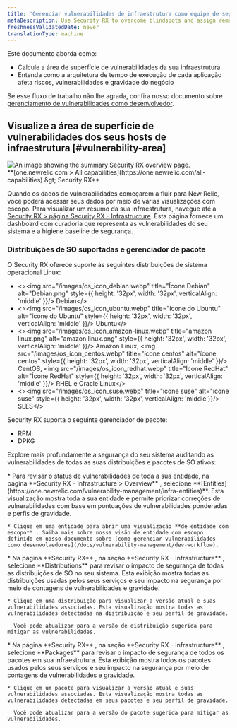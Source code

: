```yaml
---
title: 'Gerenciar vulnerabilidades de infraestrutura como equipe de segurança DevSecOps, plataforma ou segurança'
metaDescription: Use Security RX to overcome blindspots and assign remediation to developers as a security team.
freshnessValidatedDate: never
translationType: machine
---
```


Este documento aborda como:

* Calcule a área de superfície de vulnerabilidades da sua infraestrutura
* Entenda como a arquitetura de tempo de execução de cada aplicação afeta riscos, vulnerabilidades e gravidade do negócio

Se esse fluxo de trabalho não lhe agrada, confira nosso documento sobre [gerenciamento de vulnerabilidades como desenvolvedor](/docs/vulnerability-management/dev-workflow).

## Visualize a área de superfície de vulnerabilidades dos seus hosts de infraestrutura [#vulnerability-area]

<img title="Security RX overview" alt="An image showing the summary Security RX overview page." src="/images/security_screenshot-infra.webp" />

<figcaption>
  <DNT>
    **[one.newrelic.com &gt; All capabilities](https://one.newrelic.com/all-capabilities) &amp;gt; Security RX**
  </DNT>
</figcaption>

Quando os dados de vulnerabilidades começarem a fluir para New Relic, você poderá acessar seus dados por meio de várias visualizações com escopo. Para visualizar um resumo da sua infraestrutura, navegue até a [Security RX &gt; página Security RX - Infrastructure](https://one.newrelic.com/vulnerability-management/infra-summary). Esta página fornece um dashboard com curadoria que representa as vulnerabilidades do seu sistema e a higiene baseline de segurança.

### Distribuições de SO suportadas e gerenciador de pacote

O Security RX oferece suporte às seguintes distribuições de sistema operacional Linux:

* &lt;&gt;&lt;img src=&quot;/images/os\_icon\_debian.webp&quot; title=&quot;Ícone Debian&quot; alt=&quot;Debian.png&quot; style=\{\{ height: &apos;32px&apos;, width: &apos;32px&apos;, verticalAlign: &apos;middle&apos; }}/&gt; Debian&lt;/&gt;
* &lt;&gt;&lt;img src=&quot;/images/os\_icon\_ubuntu.webp&quot; title=&quot;ícone do Ubuntu&quot; alt=&quot;ícone do Ubuntu&quot; style=\{\{ height: &apos;32px&apos;, width: &apos;32px&apos;, verticalAlign: &apos;middle&apos; }}/&gt; Ubuntu&lt;/&gt;
* &lt;&gt;&lt;img src=&quot;/images/os\_icon\_amazon-linux.webp&quot; title=&quot;amazon linux.png&quot; alt=&quot;amazon linux.png&quot; style=\{\{ height: &apos;32px&apos;, width: &apos;32px&apos;, verticalAlign: &apos;middle&apos; }}/&gt; Amazon Linux, &lt;img src=&quot;/images/os\_icon\_centos.webp&quot; title=&quot;ícone centos&quot; alt=&quot;ícone centos&quot; style=\{\{ height: &apos;32px&apos;, width: &apos;32px&apos;, verticalAlign: &apos;middle&apos; }}/&gt; CentOS, &lt;img src=&quot;/images/os\_icon\_redhat.webp&quot; title=&quot;Ícone RedHat&quot; alt=&quot;Ícone RedHat&quot; style=\{\{ height: &apos;32px&apos;, width: &apos;32px&apos;, verticalAlign: &apos;middle&apos; }}/&gt; RHEL e Oracle Linux&lt;/&gt;
* &lt;&gt;&lt;img src=&quot;/images/os\_icon\_suse.webp&quot; title=&quot;ícone suse&quot; alt=&quot;ícone suse&quot; style=\{\{ height: &apos;32px&apos;, width: &apos;32px&apos;, verticalAlign: &apos;middle&apos;}}/&gt; SLES&lt;/&gt;

Security RX suporta o seguinte gerenciador de pacote:

* RPM
* DPKG

Explore mais profundamente a segurança do seu sistema auditando as vulnerabilidades de todas as suas distribuições e pacotes de SO ativos:

<CollapserGroup>
  <Collapser className="freq-link" id="entity" title="Gerencie vulnerabilidades para toda a sua entidade">
    * Para revisar o status de vulnerabilidades de toda a sua entidade, na página **Security RX - Infrastructure &gt; Overview** , selecione <DNT>**[Entities](https://one.newrelic.com/vulnerability-management/infra-entities)**</DNT>. Esta visualização mostra toda a sua entidade e permite priorizar correções de vulnerabilidades com base em pontuações de vulnerabilidades ponderadas e perfis de gravidade.

    * Clique em uma entidade para abrir uma visualização **de entidade com escopo** . Saiba mais sobre nossa visão de entidade com escopo definido em nosso documento sobre [como gerenciar vulnerabilidades como desenvolvedores](/docs/vulnerability-management/dev-workflow).
  </Collapser>

  <Collapser className="freq-link" id="library" title="gerencie vulnerabilidades para todas as suas distribuições de SO">
    * Na página **Security RX** , na seção **Security RX - Infrastructure** , selecione <DNT>**Distributions**</DNT> para revisar o impacto de segurança de todas as distribuições de SO no seu sistema. Esta exibição mostra todas as distribuições usadas pelos seus serviços e seu impacto na segurança por meio de contagens de vulnerabilidades e gravidade.

    * Clique em uma distribuição para visualizar a versão atual e suas vulnerabilidades associadas. Esta visualização mostra todas as vulnerabilidades detectadas na distribuição e seu perfil de gravidade.

      Você pode atualizar para a versão de distribuição sugerida para mitigar as vulnerabilidades.
  </Collapser>

  <Collapser className="freq-link" id="library" title="Gerencie vulnerabilidades para todos os seus pacotes">
    * Na página **Security RX** , na seção **Security RX - Infrastructure** , selecione <DNT>**Packages**</DNT> para revisar o impacto de segurança de todos os pacotes em sua infraestrutura. Esta exibição mostra todos os pacotes usados pelos seus serviços e seu impacto na segurança por meio de contagens de vulnerabilidades e gravidade.

    * Clique em um pacote para visualizar a versão atual e suas vulnerabilidades associadas. Esta visualização mostra todas as vulnerabilidades detectadas em seus pacotes e seu perfil de gravidade.

      Você pode atualizar para a versão do pacote sugerida para mitigar as vulnerabilidades.
  </Collapser>
</CollapserGroup>